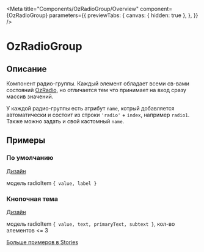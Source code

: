 
<Meta title="Components/OzRadioGroup/Overview"
      component={OzRadioGroup}
      parameters={{
        previewTabs: {
          canvas: { hidden: true },
        },
      }}
/>

# OzRadioGroup

## Описание

Компонент радио-группы. Каждый элемент обладает всеми св-вами состояний [OzRadio](./?path=/docs/components-ozradio-overview--page),
но отличается тем что принимает на вход сразу массив значений.

У каждой радио-группы есть атрибут `name`,
котрый добавляется автоматически и состоит из строки `'radio'` + `index`, например `radio1`.
Также можно задать и свой кастомный `name`.


## Примеры

### По умолчанию
[Дизайн](https://www.figma.com/file/F7liVaQiHzkojA2NM1ztIJ/02.-Core---UI-Components?node-id=7349%3A8)

модель radioItem `{ value, label }`

<Canvas>
  <Story id="components-ozradiogroup-stories--default"/>
</Canvas>

### Кнопочная тема
[Дизайн](https://www.figma.com/file/F7liVaQiHzkojA2NM1ztIJ/02.-BX-Components?node-id=67%3A1155)

модель radioItem `{ value, text, primaryText, subtext }`, кол-во элементов <= 3

<Canvas>
    <Story id="components-ozradiogroup-stories--button"/>
</Canvas>

[Больше примеров в Stories](./?path=/docs/components-ozradiogroup-stories--default)


